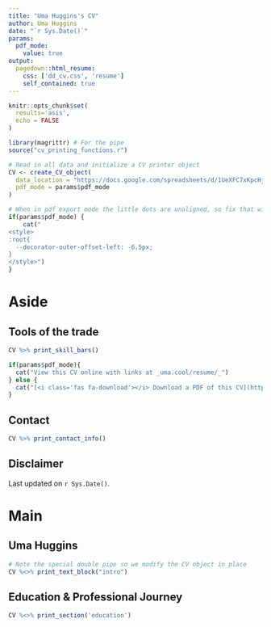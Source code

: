 ```yaml
---
title: "Uma Huggins's CV"
author: Uma Huggins
date: "`r Sys.Date()`"
params:
  pdf_mode:
    value: true
output:
  pagedown::html_resume:
    css: ['dd_cv.css', 'resume']
    self_contained: true
---
```


```r
knitr::opts_chunk$set(
  results='asis', 
  echo = FALSE
)

library(magrittr) # For the pipe
source("cv_printing_functions.r")

# Read in all data and initialize a CV printer object
CV <- create_CV_object(
  data_location = "https://docs.google.com/spreadsheets/d/1UeXFC7xKpcHj_E2cqdlpRPAQJ_joG15DPhyRjsknXLc/edit?usp=sharing",  
  pdf_mode = params$pdf_mode
)

```


```r
# When in pdf export mode the little dots are unaligned, so fix that with some conditional CSS.
if(params$pdf_mode) {
    cat("
<style>
:root{
  --decorator-outer-offset-left: -6.5px;
}
</style>")
}
```


Aside
================================================================================

Tools of the trade {#skills}
--------------------------------------------------------------------------------

```r
CV %>% print_skill_bars()
```


```r
if(params$pdf_mode){
  cat("View this CV online with links at _uma.cool/resume/_")
} else {
  cat("[<i class='fas fa-download'></i> Download a PDF of this CV](https://github.com/uhuggins/resume/raw/master/uhuggins_cv.pdf)")
}
```

Contact {#contact}
--------------------------------------------------------------------------------

```r
CV %>% print_contact_info()
```






Disclaimer {#disclaimer}
--------------------------------------------------------------------------------
 
Last updated on `r Sys.Date()`.



Main
================================================================================

Uma Huggins {#title}
--------------------------------------------------------------------------------

```r
# Note the special double pipe so we modify the CV object in place
CV %<>% print_text_block("intro") 
```



Education & Professional Journey {data-icon=graduation-cap data-concise=true}
--------------------------------------------------------------------------------

```r
CV %<>% print_section('education')
```
 
 

